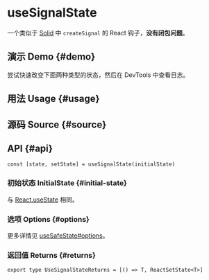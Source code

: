 # useSignalState


<HooksType category={frontmatter.category} />

一个类似于 [Solid](https://www.solidjs.com) 中 `createSignal` 的 React 钩子，**没有闭包问题**。

## 演示 Demo \{#demo}

尝试快速改变下面两种类型的状态，然后在 DevTools 中查看日志。


<App />

## 用法 Usage \{#usage}



## 源码 Source \{#source}


<Source />

## API \{#api}

```tsx
const [state, setState] = useSignalState(initialState)
```

### 初始状态 InitialState \{#initial-state}

与 [React.useState](https://react.dev/reference/react/useState) 相同。

### 选项 Options \{#options}

更多详情见 [useSafeState#options](/reference/use-safe-state/#options)。

### 返回值 Returns \{#returns}

```tsx
export type UseSignalStateReturns = [() => T, ReactSetState<T>]
```
